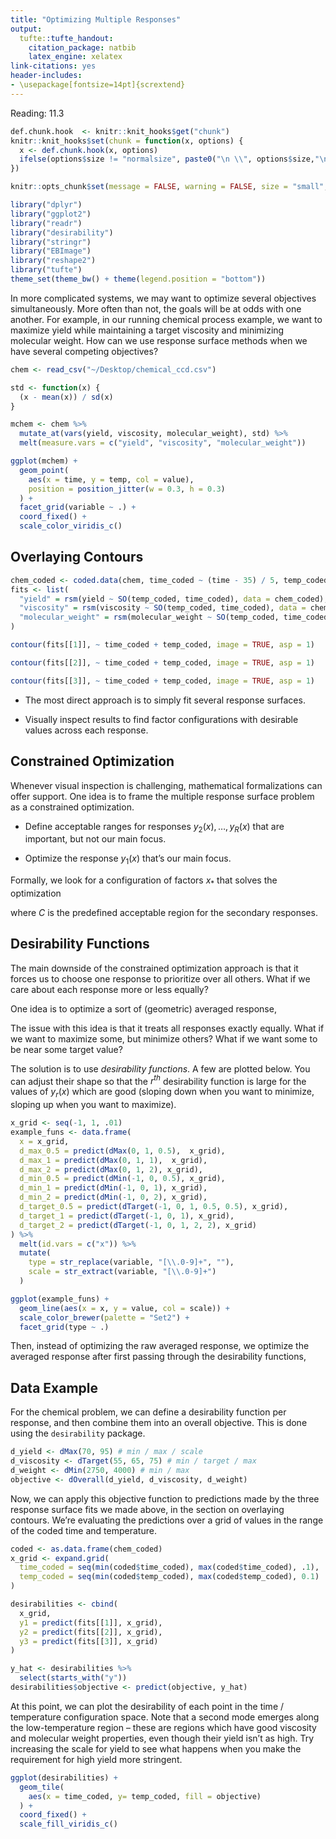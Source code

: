 ```yaml
---
title: "Optimizing Multiple Responses"
output:
  tufte::tufte_handout:
    citation_package: natbib
    latex_engine: xelatex
link-citations: yes
header-includes:
- \usepackage[fontsize=14pt]{scrextend}
---
```


Reading: 11.3

```r
def.chunk.hook  <- knitr::knit_hooks$get("chunk")
knitr::knit_hooks$set(chunk = function(x, options) {
  x <- def.chunk.hook(x, options)
  ifelse(options$size != "normalsize", paste0("\n \\", options$size,"\n\n", x, "\n\n \\normalsize"), x)
})

knitr::opts_chunk$set(message = FALSE, warning = FALSE, size = "small", echo = FALSE, fig.margin = TRUE, fig.height = 5, cache = TRUE)
```

```r
library("dplyr")
library("ggplot2")
library("readr")
library("desirability")
library("stringr")
library("EBImage")
library("reshape2")
library("tufte")
theme_set(theme_bw() + theme(legend.position = "bottom"))
```

In more complicated systems, we may want to optimize several objectives
simultaneously. More often than not, the goals will be at odds with one another.
For example, in our running chemical process example, we want to maximize yield
while maintaining a target viscosity and minimizing molecular weight. How can we
use response surface methods when we have several competing objectives?

```r
chem <- read_csv("~/Desktop/chemical_ccd.csv")

std <- function(x) {
  (x - mean(x)) / sd(x)
}

mchem <- chem %>%
  mutate_at(vars(yield, viscosity, molecular_weight), std) %>%
  melt(measure.vars = c("yield", "viscosity", "molecular_weight"))

ggplot(mchem) +
  geom_point(
    aes(x = time, y = temp, col = value),
    position = position_jitter(w = 0.3, h = 0.3)
  ) +
  facet_grid(variable ~ .) +
  coord_fixed() +
  scale_color_viridis_c()
```
## Overlaying Contours

```r
chem_coded <- coded.data(chem, time_coded ~ (time - 35) / 5, temp_coded ~ (temp - 155) / 5)
fits <- list(
  "yield" = rsm(yield ~ SO(temp_coded, time_coded), data = chem_coded),
  "viscosity" = rsm(viscosity ~ SO(temp_coded, time_coded), data = chem_coded),
  "molecular_weight" = rsm(molecular_weight ~ SO(temp_coded, time_coded), data = chem_coded)
)
```

```r
contour(fits[[1]], ~ time_coded + temp_coded, image = TRUE, asp = 1)
```
```r
contour(fits[[2]], ~ time_coded + temp_coded, image = TRUE, asp = 1)
```
```r
contour(fits[[3]], ~ time_coded + temp_coded, image = TRUE, asp = 1)
```

* The most direct approach is to simply fit several response surfaces.

* Visually inspect results to find factor configurations with desirable values across each response.

## Constrained Optimization

Whenever visual inspection is challenging, mathematical formalizations can offer
support. One idea is to frame the multiple response surface problem as a
constrained optimization.

* Define acceptable ranges for responses  $y_{2}\left(x\right), \dots,
y_{R}\left(x\right)$ that are important, but not our main focus.

* Optimize the response $y_{1}\left(x\right)$ that’s our main focus.

Formally, we look for a configuration of factors $x_{\ast}$ that solves the
optimization
\begin{align*}
\underset{x}{\text{maximize}}\medspace &y_{1}\left(x\right) \\
\text{subject to }\medspace &\left(y_{2}\left(x\right), \dots, y_{R}\left(x\right)\right) \in \mathcal{C}
\end{align*}

where $C$ is the predefined acceptable region for the secondary responses.

## Desirability Functions

The main downside of the constrained optimization approach is that it forces us
to choose one response to prioritize over all others. What if we care about each
response more or less equally?

One idea is to optimize a sort of (geometric) averaged response,
\begin{align*}
\underset{x}{\text{maximize}}\medspace \left[\prod_{r = 1}^{R} y_{r}\left(x\right)\right]^{\frac{1}{R}}
\end{align*}

The issue with this idea is that it treats all responses exactly equally. What
if we want to maximize some, but minimize others? What if we want some to be
near some target value?

The solution is to use _desirability functions_. A few are plotted below. You
can adjust their shape so that the $r^{th}$ desirability function is large for
the values of $y_{r}\left(x\right)$ which are good (sloping down when you want
to minimize, sloping up when you want to maximize).
```r
x_grid <- seq(-1, 1, .01)
example_funs <- data.frame(
  x = x_grid,
  d_max_0.5 = predict(dMax(0, 1, 0.5),  x_grid),
  d_max_1 = predict(dMax(0, 1, 1),  x_grid),
  d_max_2 = predict(dMax(0, 1, 2), x_grid),
  d_min_0.5 = predict(dMin(-1, 0, 0.5), x_grid),
  d_min_1 = predict(dMin(-1, 0, 1), x_grid),
  d_min_2 = predict(dMin(-1, 0, 2), x_grid),
  d_target_0.5 = predict(dTarget(-1, 0, 1, 0.5, 0.5), x_grid),
  d_target_1 = predict(dTarget(-1, 0, 1), x_grid),
  d_target_2 = predict(dTarget(-1, 0, 1, 2, 2), x_grid)
) %>%
  melt(id.vars = c("x")) %>%
  mutate(
    type = str_replace(variable, "[\\.0-9]+", ""),
    scale = str_extract(variable, "[\\.0-9]+")
  )

ggplot(example_funs) +
  geom_line(aes(x = x, y = value, col = scale)) +
  scale_color_brewer(palette = "Set2") +
  facet_grid(type ~ .)
```
Then, instead of optimizing the raw averaged response, we optimize the averaged
response after first passing through the desirability functions,
\begin{align*}
\underset{x}{\text{maximize}} \medspace \left[\prod_{r = 1}^{R} d_{r}\left(y_{r}\left(x\right)\right)\right]^{\frac{1}{R}}
\end{align*}

## Data Example

For the chemical problem, we can define a desirability function per response,
and then combine them into an overall objective. This is done using the
`desirability` package.

```r
d_yield <- dMax(70, 95) # min / max / scale
d_viscosity <- dTarget(55, 65, 75) # min / target / max
d_weight <- dMin(2750, 4000) # min / max
objective <- dOverall(d_yield, d_viscosity, d_weight)
```

Now, we can apply this objective function to predictions made by the three
response surface fits we made above, in the section on overlaying contours.
We're evaluating the predictions over a grid of values in the range of the coded
time and temperature.

```r
coded <- as.data.frame(chem_coded)
x_grid <- expand.grid(
  time_coded = seq(min(coded$time_coded), max(coded$time_coded), .1),
  temp_coded = seq(min(coded$temp_coded), max(coded$temp_coded), 0.1)
)
```


```r
desirabilities <- cbind(
  x_grid,
  y1 = predict(fits[[1]], x_grid),
  y2 = predict(fits[[2]], x_grid),
  y3 = predict(fits[[3]], x_grid)
)

y_hat <- desirabilities %>% 
  select(starts_with("y"))
desirabilities$objective <- predict(objective, y_hat)
```

At this point, we can plot the desirability of each point in the time /
temperature configuration space. Note that a second mode emerges along the
low-temperature region -- these are regions which have good viscosity and
molecular weight properties, even though their yield isn't as high. Try
increasing the scale for yield to see what happens when you make the requirement
for high yield more stringent.

```r
ggplot(desirabilities) +
  geom_tile(
    aes(x = time_coded, y= temp_coded, fill = objective)
  ) +
  coord_fixed() +
  scale_fill_viridis_c()
```

